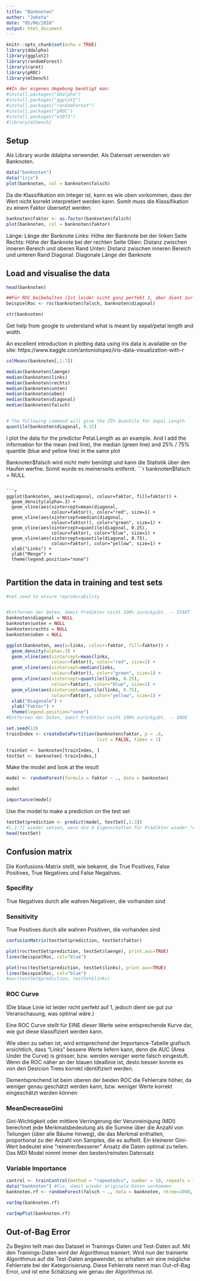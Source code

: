 ```yaml
---
title: "Banknoten"
author: "JoKeYa"
date: "05/06/2018"
output: html_document
---
```


```r
knitr::opts_chunk$set(echo = TRUE)
library(ddalpha)
library(ggplot2)
library(randomForest)
library(caret)
library(pROC)
library(mlbench)

##In der eigenen Umgebung benötigt man:
#install.packages("ddalpha")
#install.packages("ggplot2")
#install.packages("randomForest")
#install.packages("pROC")
#install.packages("e1071")
#library(mlbench)
```


## Setup
Als Library wurde ddalpha verwendet.
Als Datenset verwenden wir Banknoten.
```r
data("banknoten")
data("iris")
plot(banknoten, col = banknoten$falsch)
```

Da die Klassifikation ein Integer ist, kann es wie oben vorkommen, dass der Wert nicht korrekt interpretiert werden kann.
Somit muss die Klassifikation zu einem Faktor übersetzt werden.
```r
banknoten$faktor <- as.factor(banknoten$falsch)
plot(banknoten, col = banknoten$faktor)
```
Länge: Länge der Banknote
Links: Höhe der Banknote bei der linken Seite
Rechts: Höhe der Banknote bei der rechten Seite
Oben: Distanz zwischen inneren Bereich und oberen Rand
Unten: Distanz zwischen inneren Bereich und unteren Rand
Diagonal: Diagonale Länge der Banknote

## Load and visualise the data 


```r
head(banknoten)

##Für ROC beibehalten (Ist leider nicht ganz perfekt 1, aber dient zur Anschauung)
beispielRoc <- roc(banknoten$falsch, banknoten$diagonal)

str(banknoten)

```

Get help from google to understand what is meant by sepal/petal length and width. 

An excellent introduction in plotting data using iris data 
is available on the site: 
https://www.kaggle.com/antoniolopez/iris-data-visualization-with-r

```r

colMeans(banknoten[,1:7])

median(banknoten$laenge)
median(banknoten$links)
median(banknoten$rechts)
median(banknoten$unten)
median(banknoten$oben)
median(banknoten$diagonal)
median(banknoten$falsch)


# The following command will give the 25% Quantile for Sepal.Length
quantile(banknoten$diagonal, 0.25)

```

I plot the data for the predictor Petal.Length as an example.
And I add the information for the mean (red line), the median (green line) and 25% / 75% quantile (blue and yellow line) in the same plot


Banknoten$falsch wird nicht mehr benötigt und kann die Statistik über den Haufen werfne.
Somit wurde es meinerseits entfernt.
```r

banknoten$falsch = NULL

```

```r

ggplot(banknoten, aes(x=diagonal, colour=faktor, fill=faktor)) +
  geom_density(alpha=.3) +
  geom_vline(aes(xintercept=mean(diagonal,
                 colour=faktor)), color="red", size=1) +
  geom_vline(aes(xintercept=median(diagonal,
                 colour=faktor)), color="green", size=1) +
  geom_vline(aes(xintercept=quantile(diagonal, 0.25),
                 colour=faktor), color="blue", size=1) +
  geom_vline(aes(xintercept=quantile(diagonal, 0.75),
                 colour=faktor), color="yellow", size=1) +
  xlab("Links") +  
  ylab("Menge") +
  theme(legend.position="none")
  
```


## Partition the data in training and test sets

```r
#set.seed to ensure reproducability


#Entfernen der Daten, damit Prediktor nicht 100% zurückgibt. -- START
banknoten$diagonal = NULL
banknoten$unten = NULL
banknoten$rechts = NULL
banknoten$oben = NULL

ggplot(banknoten, aes(x=links, colour=faktor, fill=faktor)) +
  geom_density(alpha=.3) +
  geom_vline(aes(xintercept=mean(links,
                 colour=faktor)), color="red", size=1) +
  geom_vline(aes(xintercept=median(links,
                 colour=faktor)), color="green", size=1) +
  geom_vline(aes(xintercept=quantile(links, 0.25),
                 colour=faktor), color="blue", size=1) +
  geom_vline(aes(xintercept=quantile(links, 0.75),
                 colour=faktor), color="yellow", size=1) +
  xlab("Diagonale") +  
  ylab("Faktor") +
  theme(legend.position="none")
#Entfernen der Daten, damit Prediktor nicht 100% zurückgibt. -- ENDE

set.seed(13) 
trainIndex <- createDataPartition(banknoten$faktor, p = .6, 
                                  list = FALSE, times = 1)

trainSet <- banknoten[trainIndex, ]
testSet <- banknoten[-trainIndex,]
```

Make the model and look at the result
```r


model <- randomForest(formula = faktor ~ ., data = banknoten)

model

importance(model)
```

Use the model to make a prediction on the test set 
```r
testSet$prediction <- predict(model, testSet[,1:3])
#[,1:7] wieder setzen, wenn die 4 Eigenschaften für Prädiktor wieder "eingeschalten" werden.
head(testSet)

```

## Confusion matrix
Die Konfusions-Matrix stellt, wie bekannt, die True Positives, False Positives, True Negatives und False Negatives.

### Specifity
True Negatives durch alle wahren Negativen, die vorhanden sind

### Sensitivity
True Positives durch alle wahren Positiven, die vorhanden sind
```r

confusionMatrix(testSet$prediction, testSet$faktor)

plot(roc(testSet$prediction, testSet$laenge), print.auc=TRUE)
lines(beispielRoc, col="blue")

plot(roc(testSet$prediction, testSet$links), print.auc=TRUE)
lines(beispielRoc, col="blue")
#auc(testSet$prediction, testSet$links)


```

### ROC Curve
(Die blaue Linie ist leider nicht perfekt auf 1, jedoch dient sie gut zur Veranschauung, was optimal wäre.)


Eine ROC Curve stellt für EINE dieser Werte seine entsprechende Kurve dar, wie gut diese klassifiziert werden kann.


Wie oben zu sehen ist, wird entsprechend der Importance-Tabelle grafisch ersichtlich, dass "Links" bessere Werte liefern kann, denn die AUC (Area Under the Curve) is grösser, bzw. werden weniger werte falsch eingestuft.
Wenn die ROC näher an der blauen Ideallinie ist, desto besser konnte es von den Desicion Trees korrekt identifiziert werden.

Dementsprechend ist beim oberen der beiden ROC die Fehlerrate höher, da weniger genau geschätzt werden kann, bzw. weniger Werte korrekt eingeschätzt werden können


### MeanDecreaseGini

Gini-Wichtigkeit oder mittlere Verringerung der Verunreinigung (MDI) berechnet jede Merkmalsbedeutung als die Summe über die Anzahl von Teilungen (über alle Bäume hinweg), die das Merkmal enthalten, proportional zu der Anzahl von Samples, die es aufteilt.
Ein kleinerer Gini-Wert bedeutet eine "reinerer/besserer" Ansatz die Daten optimal zu teilen.
Das MDI Model nimmt immer den besten/reinsten Datensatz

### Variable Importance
```r
control <- trainControl(method = "repeatedcv", number = 10, repeats = 3)
data("banknoten") #Fix, damit wieder originale Daten vorkommen
banknoten.rf <- randomForest(falsch ~ ., data = banknoten, ntree=1000, keep.forest=FALSE, importance=TRUE)

varImp(banknoten.rf)

varImpPlot(banknoten.rf)
```

## Out-of-Bag Error

Zu Beginn teilt man das Dataset in Trainings-Daten und Test-Daten auf. Mit den Trainings-Daten wird der Algorithmus trainiert. Wird nun der trainierte Algorithmus auf die Test-Daten angewendet, so erhalten wir eine mögliche Fehlerrate bei der Kategorisierung. Diese Fehlerrate nennt man Out-of-Bag Error, und ist eine Schätzung wie genau der Algorithmus ist.
